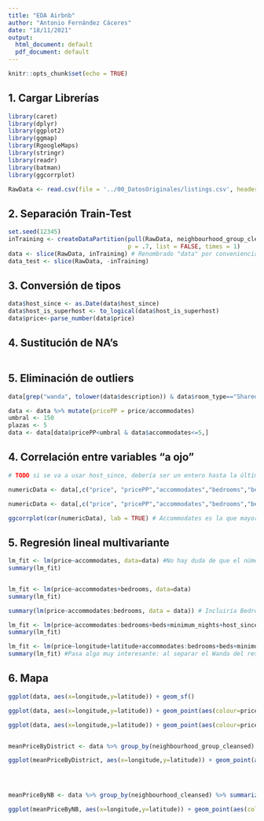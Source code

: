 ```yaml
---
title: "EDA Airbnb"
author: "Antonio Fernández Cáceres"
date: "18/11/2021"
output:
  html_document: default
  pdf_document: default
---
```


```r
knitr::opts_chunk$set(echo = TRUE)
```

## 1. Cargar Librerías

```r
library(caret)
library(dplyr)
library(ggplot2)
library(ggmap)
library(RgoogleMaps)
library(stringr)
library(readr)
library(batman)
library(ggcorrplot)
```

```r
RawData <- read.csv(file = '../00_DatosOriginales/listings.csv', header = TRUE)
```

## 2. Separación Train-Test

```r

set.seed(12345)
inTraining <- createDataPartition(pull(RawData, neighbourhood_group_cleansed),
                                  p = .7, list = FALSE, times = 1)
data <- slice(RawData, inTraining) # Renombrado "data" por conveniencia
data_test <- slice(RawData, -inTraining)

```

## 3. Conversión de tipos

```r
data$host_since <- as.Date(data$host_since)
data$host_is_superhost <- to_logical(data$host_is_superhost)
data$price<-parse_number(data$price)
```

## 4. Sustitución de NA's
```r



```

## 5. Eliminación de outliers


```r

data[grep("wanda", tolower(data$description)) & data$room_type=="Shared room" & data$neighbourhood_group_cleansed=="San Blas - Canillejas",c("neighbourhood_group_cleansed","neighbourhood_cleansed")] <- "Wanda Metropolitano"


```

```r

data <- data %>% mutate(pricePP = price/accommodates)
umbral <- 150
plazas <- 5
data <- data[data$pricePP<umbral & data$accommodates<=5,]

```

## 4. Correlación entre variables "a ojo"

```r

# TODO si se va a usar host_since, debería ser un entero hasta la última fecha

numericData <- data[,c("price", "pricePP","accommodates","bedrooms","beds","minimum_nights","availability_365","review_scores_rating","review_scores_location","review_scores_value","review_scores_accuracy","review_scores_cleanliness","review_scores_checkin","review_scores_communication")]

numericData <- data[,c("price", "pricePP","accommodates","bedrooms","beds","minimum_nights","availability_365","review_scores_location","review_scores_communication")]

ggcorrplot(cor(numericData), lab = TRUE) # Accommodates es la que mayor correlación muestra

```


## 5. Regresión lineal multivariante

``` r
lm_fit <- lm(price~accommodates, data=data) #No hay duda de que el número de plazas influye
summary(lm_fit)


lm_fit <- lm(price~accommodates+bedrooms, data=data)
summary(lm_fit)

summary(lm(price~accommodates:bedrooms, data = data)) # Incluiría Bedrooms. TODO: profundizar en el porqué.

lm_fit <- lm(price~accommodates:bedrooms+beds+minimum_nights+host_since+host_is_superhost+availability_365+room_type+neighbourhood_group_cleansed+review_scores_rating+review_scores_location+review_scores_value+review_scores_accuracy+review_scores_cleanliness+review_scores_checkin+review_scores_communication, data=data)
summary(lm_fit)

lm_fit <- lm(price~longitude+latitude+accommodates:bedrooms+beds+minimum_nights+host_since+host_is_superhost+availability_365+room_type+neighbourhood_group_cleansed+review_scores_rating+review_scores_location+review_scores_value+review_scores_accuracy+review_scores_cleanliness+review_scores_communication, data=data)
summary(lm_fit) #Pasa algo muy interesante: al separar el Wanda del resto, la localización tiene más peso, y de repente el rating airbnb de location pierde todo su peso. El barrio no vale un duro, y sin embargo el distrito sí.

```


## 6. Mapa

```r

ggplot(data, aes(x=longitude,y=latitude)) + geom_sf()

ggplot(data, aes(x=longitude,y=latitude)) + geom_point(aes(colour=price)) + scale_color_gradient(low = "blue", high = "red")

ggplot(data, aes(x=longitude,y=latitude)) + geom_point(aes(colour=pricePP)) + scale_color_gradient(low = "blue", high = "red")


meanPriceByDistrict <- data %>% group_by(neighbourhood_group_cleansed) %>% summarize(mean_price = mean(pricePP), longitude = longitude, latitude = latitude)

ggplot(meanPriceByDistrict, aes(x=longitude,y=latitude)) + geom_point(aes(colour=mean_price)) + scale_color_gradient(low = "blue", high = "red")




meanPriceByNB <- data %>% group_by(neighbourhood_cleansed) %>% summarize(mean_price = mean(pricePP), longitude = longitude, latitude = latitude)

ggplot(meanPriceByNB, aes(x=longitude,y=latitude)) + geom_point(aes(colour=mean_price)) + scale_color_gradient(low = "blue", high = "red")
```
